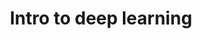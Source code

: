---
day: 5-12-2021
title: Intro to deep learning
timings: 12 AM - 1 Pm
content: JAVA was developed by Sun Microsystems Inc in 1991, later acquired by Oracle Corporation. It was developed by James Gosling and Patrick Naughton. It is a simple programming language.  Writing, compiling and debugging a program is easy in java.  It helps to create modular programs and reusable code.
ended: false
image: https://i.imgur.com/EjM8qVK.jpg
organizer: Rahul Dravid
role: Software Engineer
company: JP Morgan
---